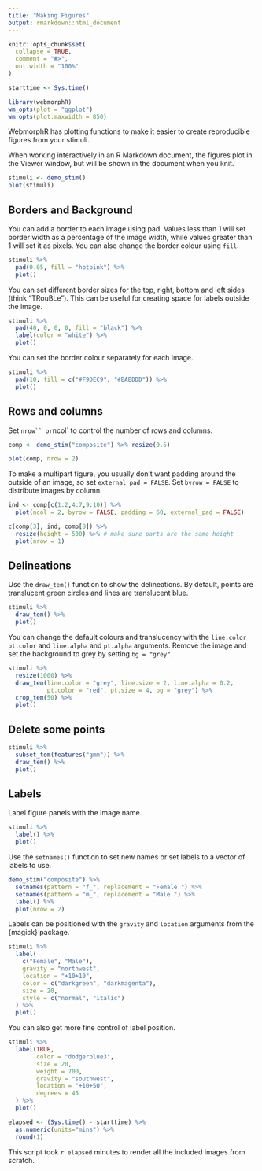 ```yaml
---
title: "Making Figures"
output: rmarkdown::html_document
---
```


```r
knitr::opts_chunk$set(
  collapse = TRUE,
  comment = "#>",
  out.width = "100%"
)

starttime <- Sys.time()

library(webmorphR)
wm_opts(plot = "ggplot")
wm_opts(plot.maxwidth = 850)
```


WebmorphR has plotting functions to make it easier to create reproducible figures from your stimuli.

When working interactively in an R Markdown document, the figures plot in the Viewer window, but will be shown in the document when you knit.

```r
stimuli <- demo_stim()
plot(stimuli)
```


## Borders and Background

You can add a border to each image using pad. Values less than 1 will set border width as a percentage of the image width, while values greater than 1 will set it as pixels. You can also change the border colour using `fill`.


```r
stimuli %>%
  pad(0.05, fill = "hotpink") %>%
  plot()
```


You can set different border sizes for the top, right, bottom and left sides (think "TRouBLe"). This can be useful for creating space for labels outside the image.

```r
stimuli %>%
  pad(40, 0, 0, 0, fill = "black") %>%
  label(color = "white") %>%
  plot()
```


You can set the border colour separately for each image.

```r
stimuli %>%
  pad(10, fill = c("#F9DEC9", "#BAEDDD")) %>%
  plot()
```

## Rows and columns

Set `nrow`` or `ncol` to control the number of rows and columns.

```r
comp <- demo_stim("composite") %>% resize(0.5)

plot(comp, nrow = 2)
```


To make a multipart figure, you usually don't want padding around the outside of an image, so set `external_pad = FALSE`.  Set `byrow = FALSE` to distribute images by column.

```r
ind <- comp[c(1:2,4:7,9:10)] %>%
  plot(ncol = 2, byrow = FALSE, padding = 60, external_pad = FALSE)

c(comp[3], ind, comp[8]) %>%
  resize(height = 500) %>% # make sure parts are the same height
  plot(nrow = 1)
```


## Delineations

Use the `draw_tem()` function to show the delineations. By default, points are translucent green circles and lines are translucent blue.

```r
stimuli %>%
  draw_tem() %>%
  plot()
```

You can change the default colours and translucency with the `line.color` `pt.color` and `line.alpha` and `pt.alpha` arguments. Remove the image and set the background to grey by setting `bg = "grey"`.

```r
stimuli %>%
  resize(1000) %>%
  draw_tem(line.color = "grey", line.size = 2, line.alpha = 0.2, 
           pt.color = "red", pt.size = 4, bg = "grey") %>%
  crop_tem(50) %>%
  plot()
```


## Delete some points

```r
stimuli %>%
  subset_tem(features("gmm")) %>%
  draw_tem() %>%
  plot()
```

## Labels

Label figure panels with the image name.

```r
stimuli %>%
  label() %>%
  plot()
```

Use the `setnames()` function to set new names or set labels to a vector of labels to use.

```r
demo_stim("composite") %>%
  setnames(pattern = "f_", replacement = "Female ") %>%
  setnames(pattern = "m_", replacement = "Male ") %>%
  label() %>%
  plot(nrow = 2)
```

Labels can be positioned with the `gravity` and `location` arguments from the {magick} package.

```r
stimuli %>%
  label(
    c("Female", "Male"),
    gravity = "northwest",
    location = "+10+10",
    color = c("darkgreen", "darkmagenta"),
    size = 20, 
    style = c("normal", "italic")
  ) %>%
  plot()
```

You can also get more fine control of label position.

```r
stimuli %>%
  label(TRUE,
        color = "dodgerblue3",
        size = 20,
        weight = 700,
        gravity = "southwest",
        location = "+10+50",
        degrees = 45
  ) %>%
  plot()
```




```r
elapsed <- (Sys.time() - starttime) %>%
  as.numeric(units="mins") %>%
  round(1)
```

This script took `r elapsed` minutes to render all the included images from scratch.
